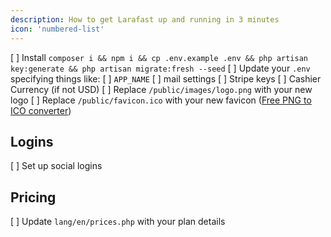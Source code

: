 ```yaml
---
description: How to get Larafast up and running in 3 minutes
icon: 'numbered-list'
---
```


[ ] Install `composer i && npm i && cp .env.example .env && php artisan key:generate && php artisan migrate:fresh --seed`
[ ] Update your `.env` specifying things like:
    [ ] `APP_NAME`
    [ ] mail settings
    [ ] Stripe keys
    [ ] Cashier Currency (if not USD)
[ ] Replace `/public/images/logo.png` with your new logo
[ ] Replace `/public/favicon.ico` with your new favicon ([Free PNG to ICO converter](https://www.freeconvert.com/png-to-ico)) 

## Logins

[ ] Set up social logins

## Pricing

[ ] Update `lang/en/prices.php` with your plan details